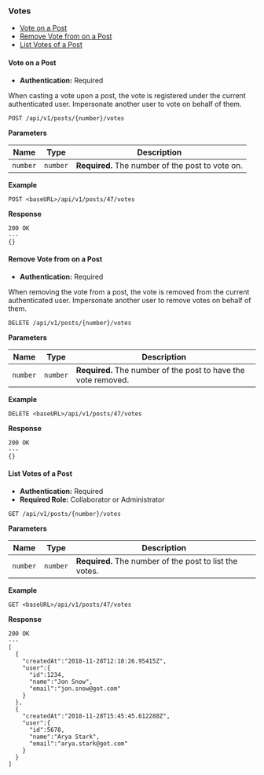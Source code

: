 <h3 id="votes">Votes</h3>

- <a href="#add-vote">Vote on a Post</a>
- <a href="#remove-vote">Remove Vote from on a Post</a>
- <a href="#list-post-votes">List Votes of a Post</a>

<h4 id="add-vote">Vote on a Post</h4>

- **Authentication:** Required

When casting a vote upon a post, the vote is registered under the current authenticated user. Impersonate another user to vote on behalf of them.

```
POST /api/v1/posts/{number}/votes
```

**Parameters**

| Name     | Type     | Description                                      |
| -------- | -------- | ------------------------------------------------ |
| `number` | `number` | **Required.** The number of the post to vote on. |

**Example**

```
POST <baseURL>/api/v1/posts/47/votes
```

**Response**

```
200 OK
---
{}
```

<h4 id="remove-vote">Remove Vote from on a Post</h4>

- **Authentication:** Required

When removing the vote from a post, the vote is removed from the current authenticated user. Impersonate another user to remove votes on behalf of them.

```
DELETE /api/v1/posts/{number}/votes
```

**Parameters**

| Name     | Type     | Description                                                    |
| -------- | -------- | -------------------------------------------------------------- |
| `number` | `number` | **Required.** The number of the post to have the vote removed. |

**Example**

```
DELETE <baseURL>/api/v1/posts/47/votes
```

**Response**

```
200 OK
---
{}
```

<h4 id="list-post-votes">List Votes of a Post</h4>

- **Authentication:** Required
- **Required Role:** Collaborator or Administrator

```
GET /api/v1/posts/{number}/votes
```

**Parameters**

| Name     | Type     | Description                                             |
| -------- | -------- | ------------------------------------------------------- |
| `number` | `number` | **Required.** The number of the post to list the votes. |

**Example**

```
GET <baseURL>/api/v1/posts/47/votes
```

**Response**

```
200 OK
---
[
  {
    "createdAt":"2018-11-28T12:18:26.95415Z",
    "user":{
      "id":1234,
      "name":"Jon Snow",
      "email":"jon.snow@got.com"
    }
  },
  {
    "createdAt":"2018-11-28T15:45:45.612288Z",
    "user":{
      "id":5678,
      "name":"Arya Stark",
      "email":"arya.stark@got.com"
    }
  }
]
```
